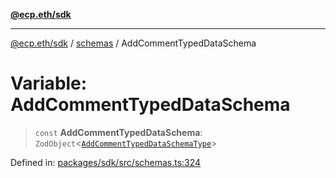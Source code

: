 [**@ecp.eth/sdk**](/sdk-reference/index.mdx)

***

[@ecp.eth/sdk](/sdk-reference/index.mdx) / [schemas](/sdk-reference/schemas/index.mdx) / AddCommentTypedDataSchema

# Variable: AddCommentTypedDataSchema

> `const` **AddCommentTypedDataSchema**: `ZodObject`\<[`AddCommentTypedDataSchemaType`](/sdk-reference/schemas/type-aliases/AddCommentTypedDataSchemaType.mdx)\>

Defined in: [packages/sdk/src/schemas.ts:324](https://github.com/ecp-eth/comments-monorepo/blob/main/packages/sdk/src/schemas.ts#L324)
